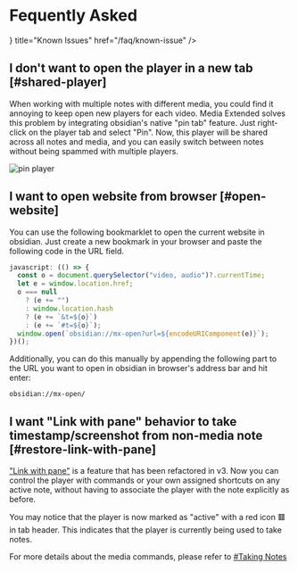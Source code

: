 

# Fequently Asked


<Cards>
  <Card
    icon={<FaExclamationTriangle />}
    title="Known Issues"
    href="/faq/known-issue"
  />
</Cards>

## I don't want to open the player in a new tab [#shared-player]

When working with multiple notes with different media, you could find it annoying to keep open new players for each video. Media Extended solves this problem by integrating obsidian's native "pin tab" feature. Just right-click on the player tab and select "Pin". Now, this player will be shared across all notes and media, and you can easily switch between notes without being spammed with multiple players.

<Bleed>![pin player](./pin-player.png)</Bleed>

## I want to open website from browser [#open-website]

You can use the following bookmarklet to open the current website in obsidian. Just create a new bookmark in your browser and paste the following code in the URL field.

```javascript copy
javascript: (() => {
  const o = document.querySelector("video, audio")?.currentTime;
  let e = window.location.href;
  o === null
    ? (e += "")
    : window.location.hash
    ? (e += `&t=${o}`)
    : (e += `#t=${o}`);
  window.open(`obsidian://mx-open?url=${encodeURIComponent(e)}`);
})();
```

Additionally, you can do this manually by appending the following part to the URL you want to open in obsidian in browser's address bar and hit enter:

```text copy
obsidian://mx-open/
```

## I want "Link with pane" behavior to take timestamp/screenshot from non-media note [#restore-link-with-pane]

["Link with pane"](https://github.com/PKM-er/media-extended/wiki/Open-Links-in-One-Shared-Player) is a feature that has been refactored in v3. Now you can control the player with commands or your own assigned shortcuts on any active note, without having to associate the player with the note explicitly as before.

You may notice that the player is now marked as "active" with a red icon 🟥 in tab header. This indicates that the player is currently being used to take notes.

For more details about the media commands, please refer to [#Taking Notes](/getting-started/first-note#taking-notes)
